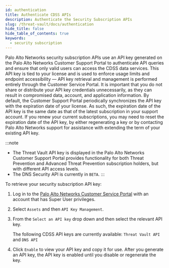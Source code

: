 ```yaml
---
id: authentication
title: Authenticate CDSS APIs
description: Authenticate the Security Subscription APIs
slug: /threat-vault/docs/authentication
hide_title: false
hide_table_of_contents: true
keywords:
  - security subscription
---
```


Palo Alto Networks security subscription APIs use an API key generated on the Palo Alto Networks Customer Support Portal to authenticate API queries and ensure that only valid users can access the CDSS data services. This API key is tied to your license and is used to enforce usage limits and endpoint accessibility — API key retrieval and management is performed entirely through the Customer Service Portal. It is important that you do not share or distribute your API key credentials unnecessarily, as they can result in compromised data, account, and application information. By default, the Customer Support Portal periodically synchronizes the API key with the expiration date of your license. As such, the expiration date of the API key is the same date as that of the latest subscription in your support account. If you renew your current subscriptions, you may need to reset the expiration date of the API key, by either regenerating a key or by contacting Palo Alto Networks support for assistance with extending the term of your existing API key.

:::note
- The Threat Vault API key is displayed in the Palo Alto Networks Customer Support Portal provides functionality for both Threat Prevention and Advanced Threat Prevention subscription holders, but with different API access levels.
- The DNS Security API is currently in `BETA`.
:::

To retrieve your security subscription API key:

1. Log in to the [Palo Alto Networks Customer Service Portal](https://support.paloaltonetworks.com) with an account that has Super User privileges.
2. Select `Assets` and then `API Key Management`.
3. From the `Select an API key` drop down and then select the relevant API key.

   The following CDSS API keys are currently available: `Threat Vault API` and `DNS API` 

4. Click `Enable` to view your API key and copy it for use. After you generate an API key, the API key is enabled until you disable or regenerate the key.
